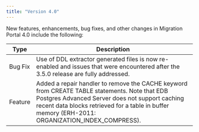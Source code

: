 ```yaml
---
title: "Version 4.0"
---
```



New features, enhancements, bug fixes, and other changes in Migration Portal 4.0 include the following:

| Type | Description |
| ---- |------------ |
| Bug Fix | Use of DDL extractor generated files is now re-enabled and issues that were encountered after the 3.5.0 release are fully addressed.|
| Feature| Added a repair handler to remove the CACHE keyword from CREATE TABLE statements. Note that EDB Postgres Advanced Server does not support caching recent data blocks retrieved for a table in buffer memory (ERH-2011: ORGANIZATION_INDEX_COMPRESS).|

